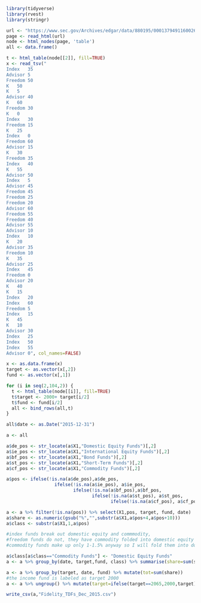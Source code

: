 

```r
library(tidyverse)
library(rvest)
library(stringr)

url <- "https://www.sec.gov/Archives/edgar/data/880195/000137949116002677/filing717.htm"
page <- read_html(url)
node <- html_nodes(page, 'table') 
all <- data.frame()

t <- html_table(node[[2]], fill=TRUE) 
x <- read_tsv("
Index	35
Advisor	5
Freedom	50
K	50
K	5
Advisor	40
K	60
Freedom	30
K	0
Index	30
Freedom	15
K	25
Index	0
Freedom	60
Advisor	15
K	30
Freedom	35
Index	40
K	55
Advisor	50
Index	5
Advisor	45
Freedom	45
Freedom	25
Freedom	20
Advisor	60
Freedom	55
Freedom	40
Advisor	55
Advisor	10
Index	10
K	20
Advisor	35
Freedom	10
K	35
Advisor	25
Index	45
Freedom	0
Advisor	20
K	40
K	15
Index	20
Index	60
Freedom	5
Index	15
K	45
K	10
Advisor	30
Index	25
Index	50
Index	55
Advisor	0", col_names=FALSE)

x <- as.data.frame(x)
target <- as.vector(x[,2])
fund <- as.vector(x[,1])

for (i in seq(2,104,2)) {
  t <- html_table(node[[i]], fill=TRUE) 
  t$target <- 2000+ target[i/2]
  t$fund <- fund[i/2]
  all <- bind_rows(all,t)
}

all$date <- as.Date("2015-12-31")

a <- all

a$de_pos <- str_locate(a$X1,"Domestic Equity Funds")[,2]
a$ie_pos <- str_locate(a$X1,"International Equity Funds")[,2]
a$bf_pos <- str_locate(a$X1,"Bond Funds")[,2]
a$st_pos <- str_locate(a$X1,"Short-Term Funds")[,2]
a$cf_pos <- str_locate(a$X1,"Commodity Funds")[,2]

a$pos <- ifelse(!is.na(a$de_pos),a$de_pos,
                  ifelse(!is.na(a$ie_pos), a$ie_pos,
                         ifelse(!is.na(a$bf_pos),a$bf_pos, 
                                ifelse(!is.na(a$st_pos), a$st_pos,
                                       ifelse(!is.na(a$cf_pos), a$cf_pos,NA)))))

a <- a %>% filter(!is.na(pos)) %>% select(X1,pos, target, fund, date) 
a$share <- as.numeric(gsub("%","",substr(a$X1,a$pos+4,a$pos+10)))
a$class <- substr(a$X1,1,a$pos)

#index funds break out domestic equity and commmodity,
#freedom funds do not, they have commodity folded into domestic equity
#commodity funds make up only 1-1.5% anyway so I will fold them into domestic equity for everyone

a$class[a$class=="Commodity Funds"] <- "Domestic Equity Funds"
a <- a %>% group_by(date, target,fund, class) %>% summarise(share=sum(share))

a <- a %>% group_by(target, date, fund) %>% mutate(tot=sum(share))
#the income fund is labeled as target 2000
a <- a %>% ungroup() %>% mutate(target=ifelse(target==2065,2000,target))

write_csv(a,"Fidelity_TDFs_Dec_2015.csv")

```
